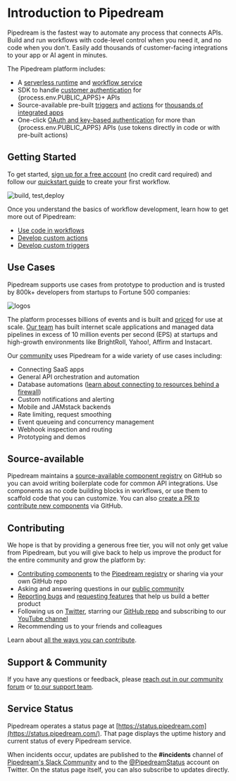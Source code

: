 
# Introduction to Pipedream

Pipedream is the fastest way to automate any process that connects APIs. Build and run workflows with code-level control when you need it, and no code when you don't. Easily add thousands of customer-facing integrations to your app or AI agent in minutes.

The Pipedream platform includes:

- A [serverless runtime](/core/workflows/code/) and [workflow service](/core/workflows/)
- SDK to handle [customer authentication](/connect/) for {process.env.PUBLIC_APPS}+ APIs
- Source-available pre-built [triggers](/core/workflows/triggers/) and [actions](/core/workflows/actions/) for [thousands of integrated apps](https://pipedream.com/explore/)
- One-click [OAuth and key-based authentication](/core/integrations/connected-accounts/) for more than {process.env.PUBLIC_APPS} APIs (use tokens directly in code or with pre-built actions)

<VideoPlayer
  src="https://www.youtube.com/embed/Y-4byg2pXL0"
  title="Introduction to Pipedream"
/>

## Getting Started

To get started, [sign up for a free account](https://pipedream.com/auth/signup) (no credit card required) and follow our [quickstart guide](/quickstart/) to create your first workflow.

![build, test,deploy](https://res.cloudinary.com/pipedreamin/image/upload/v1672810771/mjckfcgsoxs4vccutdbj.png)

Once you understand the basics of workflow development, learn how to get more out of Pipedream:

- [Use code in workflows](/core/workflows/code/)
- [Develop custom actions](/core/contributing/components/quickstart/nodejs/actions/)
- [Develop custom triggers](/core/contributing/components/quickstart/nodejs/sources/)

## Use Cases

Pipedream supports use cases from prototype to production and is trusted by 800k+ developers from startups to Fortune 500 companies:

![logos](https://res.cloudinary.com/pipedreamin/image/upload/v1612919944/homepage/logos_kcbviz.png)

The platform processes billions of events and is built and [priced](https://pipedream.com/pricing/) for use at scale. [Our team](https://pipedream.com/about) has built internet scale applications and managed data pipelines in excess of 10 million events per second (EPS) at startups and high-growth environments like BrightRoll, Yahoo!, Affirm and Instacart.

Our [community](https://pipedream.com/community) uses Pipedream for a wide variety of use cases including:

- Connecting SaaS apps
- General API orchestration and automation
- Database automations ([learn about connecting to resources behind a firewall](/core/data-management/databases/))
- Custom notifications and alerting
- Mobile and JAMstack backends
- Rate limiting, request smoothing
- Event queueing and concurrency management
- Webhook inspection and routing
- Prototyping and demos

## Source-available

Pipedream maintains a [source-available component registry](https://github.com/PipedreamHQ/pipedream) on GitHub so you can avoid writing boilerplate code for common API integrations. Use components as no code building blocks in workflows, or use them to scaffold code that you can customize. You can also [create a PR to contribute new components](/core/contributing/#contribution-process) via GitHub.

## Contributing

We hope is that by providing a generous free tier, you will not only get value from Pipedream, but you will give back to help us improve the product for the entire community and grow the platform by:

- [Contributing components](/core/contributing/) to the [Pipedream registry](https://github.com/PipedreamHQ/pipedream) or sharing via your own GitHub repo
- Asking and answering questions in our [public community](https://pipedream.com/community/)
- [Reporting bugs](https://pipedream.com/community/c/bugs/9) and [requesting features](https://github.com/PipedreamHQ/pipedream/issues/new?assignees=&labels=enhancement&template=feature_request.md&title=%5BFEATURE%5D+) that help us build a better product
- Following us on [Twitter](https://twitter.com/pipedream), starring our [GitHub repo](https://github.com/PipedreamHQ/pipedream) and subscribing to our [YouTube channel](https://www.youtube.com/c/pipedreamhq)
- Recommending us to your friends and colleagues

Learn about [all the ways you can contribute](https://pipedream.com/contributing).

## Support & Community

If you have any questions or feedback, please [reach out in our community forum](https://pipedream.com/community) or [to our support team](https://pipedream.com/support).

## Service Status

Pipedream operates a status page at [https://status.pipedream.com](https://status.pipedream.com/). That page displays the uptime history and current status of every Pipedream service.

When incidents occur, updates are published to the **#incidents** channel of [Pipedream's Slack Community](https://pipedream.com/support) and to the [@PipedreamStatus](https://twitter.com/PipedreamStatus) account on Twitter. On the status page itself, you can also subscribe to updates directly.

